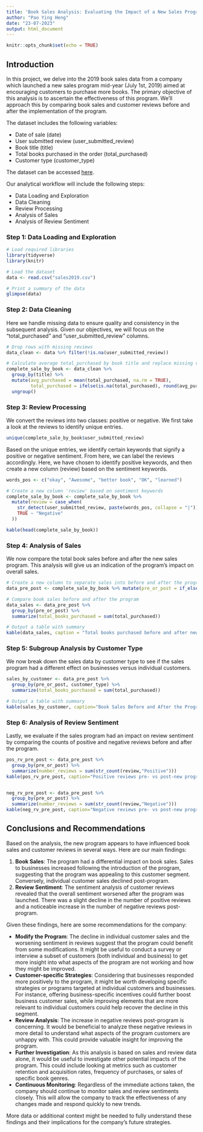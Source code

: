 ```yaml
---
title: 'Book Sales Analysis: Evaluating the Impact of a New Sales Program'
author: "Pao Ying Heng"
date: "23-07-2023"
output: html_document
---
```


```r
knitr::opts_chunk$set(echo = TRUE)
```

## Introduction
In this project, we delve into the 2019 book sales data from a company which launched a new sales program mid-year (July 1st, 2019) aimed at encouraging customers to purchase more books. The primary objective of this analysis is to ascertain the effectiveness of this program. We'll approach this by comparing book sales and customer reviews before and after the implementation of the program.

The dataset includes the following variables:

- Date of sale (date)
- User submitted review (user_submitted_review)
- Book title (title)
- Total books purchased in the order (total_purchased)
- Customer type (customer_type)

The dataset can be accessed [here](https://data.world/dataquest/book-sales-data).

Our analytical workflow will include the following steps:

- Data Loading and Exploration
- Data Cleaning
- Review Processing
- Analysis of Sales
- Analysis of Review Sentiment


### Step 1: Data Loading and Exploration
```r
# Load required libraries
library(tidyverse)
library(knitr)

# Load the dataset
data <- read.csv("sales2019.csv")

# Print a summary of the data
glimpse(data)

```

### Step 2: Data Cleaning
Here we handle missing data to ensure quality and consistency in the subsequent analysis. Given our objectives, we will focus on the "total_purchased" and "user_submitted_review" columns.

```r
# Drop rows with missing reviews
data_clean <- data %>% filter(!is.na(user_submitted_review))  

# Calculate average total_purchased by book title and replace missing values
complete_sale_by_book <- data_clean %>% 
  group_by(title) %>%  
  mutate(avg_purchased = mean(total_purchased, na.rm = TRUE),
         total_purchased = ifelse(is.na(total_purchased), round(avg_purchased), total_purchased)) %>%  
  ungroup()  

```

### Step 3: Review Processing
We convert the reviews into two classes: positive or negative. We first take a look at the reviews to identify unique entries.

```r
unique(complete_sale_by_book$user_submitted_review)
```


Based on the unique entries, we identify certain keywords that signify a positive or negative sentiment. From here, we can label the reviews accordingly. Here, we have chosen to identify positive keywords, and then create a new column (review) based on the sentiment keywords. 

```r
words_pos <- c("okay", "Awesome", "better book", "OK", "learned") 

# Create a new column 'review' based on sentiment keywords
complete_sale_by_book <- complete_sale_by_book %>% 
  mutate(review = case_when(
    str_detect(user_submitted_review, paste(words_pos, collapse = "|")) ~ "Positive",
    TRUE ~ "Negative"
  ))

kable(head(complete_sale_by_book))
```


### Step 4: Analysis of Sales
We now compare the total book sales before and after the new sales program. This analysis will give us an indication of the program's impact on overall sales.

```r
# Create a new column to separate sales into before and after the program
data_pre_post <- complete_sale_by_book %>% mutate(pre_or_post = if_else(mdy(date) < ymd("2019/07/01"), "Pre", "Post"))

# Compare book sales before and after the program
data_sales <- data_pre_post %>% 
  group_by(pre_or_post) %>%
  summarize(total_books_purchased = sum(total_purchased)) 

# Output a table with summary
kable(data_sales, caption = "Total books purchased before and after new sales program")

```

### Step 5: Subgroup Analysis by Customer Type
We now break down the sales data by customer type to see if the sales program had a different effect on businesses versus individual customers.

```r
sales_by_customer <- data_pre_post %>% 
  group_by(pre_or_post, customer_type) %>%
  summarize(total_books_purchased = sum(total_purchased)) 

# Output a table with summary
kable(sales_by_customer, caption="Book Sales Before and After the Program by Customer Type")

```

### Step 6: Analysis of Review Sentiment
Lastly, we evaluate if the sales program had an impact on review sentiment by comparing the counts of positive and negative reviews before and after the program.

```r
pos_rv_pre_post <- data_pre_post %>%
  group_by(pre_or_post) %>% 
  summarize(number_reviews = sum(str_count(review,"Positive")))
kable(pos_rv_pre_post, caption="Positive reviews pre- vs post-new program")


neg_rv_pre_post <- data_pre_post %>%
  group_by(pre_or_post) %>% 
  summarize(number_reviews = sum(str_count(review,"Negative")))
kable(neg_rv_pre_post, caption="Negative reviews pre- vs post-new program")
```

## Conclusions and Recommendations

Based on the analysis, the new program appears to have influenced book sales and customer reviews in several ways. Here are our main findings:

1. **Book Sales**: The program had a differential impact on book sales. Sales to businesses increased following the introduction of the program, suggesting that the program was appealing to this customer segment. Conversely, individual customer sales declined post-program.
2. **Review Sentiment**: The sentiment analysis of customer reviews revealed that the overall sentiment worsened after the program was launched. There was a slight decline in the number of positive reviews and a noticeable increase in the number of negative reviews post-program.

Given these findings, here are some recommendations for the company:

- **Modify the Program**: The decline in individual customer sales and the worsening sentiment in reviews suggest that the program could benefit from some modifications. It might be useful to conduct a survey or interview a subset of customers (both individual and business) to get more insight into what aspects of the program are not working and how they might be improved.
- **Customer-specific Strategies**: Considering that businesses responded more positively to the program, it might be worth developing specific strategies or programs targeted at individual customers and businesses. For instance, offering business-specific incentives could further boost business customer sales, while improving elements that are more relevant to individual customers could help recover the decline in this segment.
- **Review Analysis**: The increase in negative reviews post-program is concerning. It would be beneficial to analyze these negative reviews in more detail to understand what aspects of the program customers are unhappy with. This could provide valuable insight for improving the program.
- **Further Investigation**: As this analysis is based on sales and review data alone, it would be useful to investigate other potential impacts of the program. This could include looking at metrics such as customer retention and acquisition rates, frequency of purchases, or sales of specific book genres.
- **Continuous Monitoring**: Regardless of the immediate actions taken, the company should continue to monitor sales and review sentiments closely. This will allow the company to track the effectiveness of any changes made and respond quickly to new trends.

More data or additional context might be needed to fully understand these findings and their implications for the company's future strategies.


